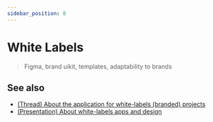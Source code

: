 ```yaml
---
sidebar_position: 8
---
```



# White Labels

<WIP ticket="215" />

> Figma, brand uikit, templates, adaptability to brands

## See also

- [(Thread) About the application for white-labels (branded) projects](https://t.me/feature_sliced/1543)
- [(Presentation) About white-labels apps and design](http://yadi.sk/i/5IdhzsWrpO3v4Q)
